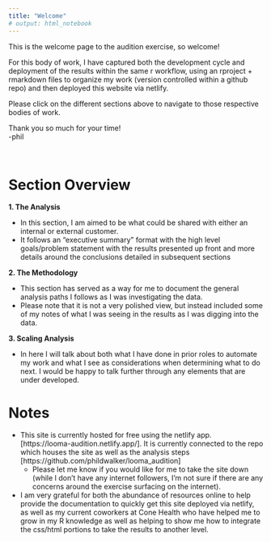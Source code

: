 ```yaml
---
title: "Welcome"
# output: html_notebook
---
```


This is the welcome page to the audition exercise, so welcome!

For this body of work, I have captured both the development cycle and deployment of the results within the same r workflow, using an rproject + rmarkdown files to organize my work (version controlled within a github repo) and then deployed this website via netlify.

Please click on the different sections above to navigate to those respective bodies of work. 

Thank you so much for your time!  
-phil

<br>

# Section Overview  

__1. The Analysis__

* In this section, I am aimed to be what could be shared with either an internal or external customer.  
* It follows an "executive summary" format with the high level goals/problem statement with the results presented up front and more details around the conclusions detailed in subsequent sections  

__2. The Methodology__    

* This section has served as a way for me to document the general analysis paths I follows as I was investigating the data.   
* Please note that it is not a very polished view, but instead included some of my notes of what I was seeing in the results as I was digging into the data.  

__3. Scaling Analysis__  

* In here I will talk about both what I have done in prior roles to automate my work and what I see as considerations when determining what to do next. I would be happy to talk further through any elements that are under developed.



# Notes

* This site is currently hosted for free using the netlify app. [https://looma-audition.netlify.app/]. It is currently connected to the repo which houses the site as well as the analysis steps [https://github.com/phildwalker/looma_audition]
    * Please let me know if you would like for me to take the site down (while I don't have any internet followers, I'm not sure if there are any concerns around the exercise surfacing on the internet).

* I am very grateful for both the abundance of resources online to help provide the documentation to quickly get this site deployed via netlify, as well as my current coworkers at Cone Health who have helped me to grow in my R knowledge as well as helping to show me how to integrate the css/html portions to take the results to another level.

